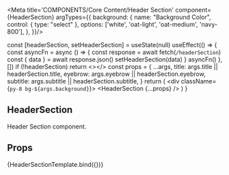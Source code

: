 
<Meta title='COMPONENTS/Core Content/Header Section' component={HeaderSection} argTypes={{
    background: {
      name: "Background Color",
      control: { type: "select" },
      options: ['white', 'oat-light', 'oat-medium', 'navy-800'],
    },
  }}/>

  const [headerSection, setHeaderSection] = useState(null)
  useEffect(() => {
    const asyncFn = async () => {
      const response = await fetch(`/headerSection`)
      const { data } = await response.json()
      setHeaderSection(data)
    }
    asyncFn()
  }, [])
  if (!headerSection) return <></>
  const props = {
    ...args,
    title: args.title || headerSection.title,
    eyebrow: args.eyebrow || headerSection.eyebrow,
    subtitle: args.subtitle || headerSection.subtitle,
  }
  return (
    <div className={`py-8 bg-${args.background}`}>
      <HeaderSection {...props} />
    </div>
  )
}

## HeaderSection

Header Section component.

## Props

<Props of={HeaderSection} />

<Preview>
  <Story
    name='Header Section'
    args={{
      titleTag: "h1",
    }}
  >
    {HeaderSectionTemplate.bind({})}
  </Story>
</Preview>
